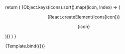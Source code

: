 

<Meta
  title="Foundations/Icons"
/>

  return (
    <Grid columns={6} spacing="lg">
      {Object.keys(Icons).sort().map((icon, index) => (
        <Box
          key={index}
          borderWidth='1px'
          borderRadius='lg'
          borderColor='gray.200'
          p="md"
        >
          <Center>{React.createElement(Icons[icon])}</Center>
          <Center><p>{icon}</p></Center>
        </Box>
      ))}
    </Grid>
  )
}

<Canvas>
  <Story name="Overview">{Template.bind({})}</Story>
</Canvas>
